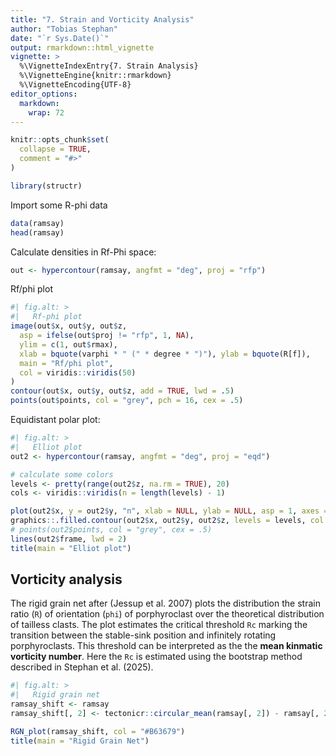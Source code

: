 ```yaml
---
title: "7. Strain and Vorticity Analysis"
author: "Tobias Stephan"
date: "`r Sys.Date()`"
output: rmarkdown::html_vignette
vignette: >
  %\VignetteIndexEntry{7. Strain Analysis}
  %\VignetteEngine{knitr::rmarkdown}
  %\VignetteEncoding{UTF-8}
editor_options: 
  markdown: 
    wrap: 72
---
```


```r
knitr::opts_chunk$set(
  collapse = TRUE,
  comment = "#>"
)
```

```r
library(structr)
```

Import some R-phi data
```r
data(ramsay)
head(ramsay)
```

Calculate densities in Rf-Phi space:
```r
out <- hypercontour(ramsay, angfmt = "deg", proj = "rfp")
```


Rf/phi plot
```r
#| fig.alt: >
#|   Rf-phi plot
image(out$x, out$y, out$z,
  asp = ifelse(out$proj != "rfp", 1, NA),
  ylim = c(1, out$rmax),
  xlab = bquote(varphi * " (" * degree * ")"), ylab = bquote(R[f]),
  main = "Rf/phi plot",
  col = viridis::viridis(50)
)
contour(out$x, out$y, out$z, add = TRUE, lwd = .5)
points(out$points, col = "grey", pch = 16, cex = .5)
```


Equidistant polar plot:
```r
#| fig.alt: >
#|   Elliot plot
out2 <- hypercontour(ramsay, angfmt = "deg", proj = "eqd")

# calculate some colors
levels <- pretty(range(out2$z, na.rm = TRUE), 20)
cols <- viridis::viridis(n = length(levels) - 1)

plot(out2$x, y = out2$y, "n", xlab = NULL, ylab = NULL, asp = 1, axes = FALSE, ann = FALSE)
graphics::.filled.contour(out2$x, out2$y, out2$z, levels = levels, col = cols)
# points(out2$points, col = "grey", cex = .5)
lines(out2$frame, lwd = 2)
title(main = "Elliot plot")
```

## Vorticity analysis

The rigid grain net after (Jessup et al. 2007) plots the distribution the 
strain ratio (`R`) of orientation (`phi`) of 
porphyroclast over the theoretical distribution of tailless clasts. The plot estimates 
the critical threshold `Rc` marking the transition between the stable-sink 
position and infinitely rotating porphyroclasts. 
This threshold can be interpreted as the the **mean kinmatic vorticity number**.
Here the `Rc` is estimated using the bootstrap method described in Stephan et al. (2025).

```r
#| fig.alt: >
#|   Rigid grain net
ramsay_shift <- ramsay
ramsay_shift[, 2] <- tectonicr::circular_mean(ramsay[, 2]) - ramsay[, 2] # assuming the mean orientation resembles the foliation

RGN_plot(ramsay_shift, col = "#B63679")
title(main = "Rigid Grain Net")
```
